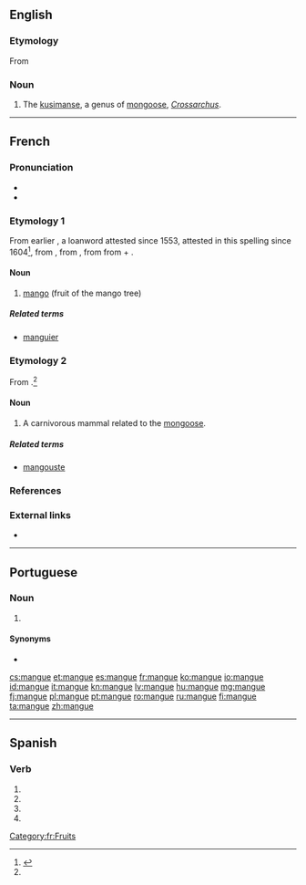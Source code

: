 {{also|Mangue}}
==English==
{{rfi}}
{{wikispecies|Crossarchus}}
===Etymology===
From {{etyl|fr|en}} {{term|manger|lang=fr}}

===Noun===
{{en-noun}}

# The [[kusimanse]], a genus of [[mongoose]], ''[[Crossarchus]]''.

----

==French==
{{wikipedia|lang=fr}}

===Pronunciation===
* {{IPA|/mɑ̃ɡ/|lang=fr}}
* {{audio|Fr-mangue.ogg|mangue|lang=fr}}

===Etymology 1===
From earlier {{term|manga}}, a loanword attested since 1553, attested in this spelling since 1604<ref name="TLFi">{{R:TLFi}}</ref>, from {{etyl|pt|fr}} {{term|manga|lang=pt}}, from {{etyl|ms|fr}} {{term|mangga|lang=ms}}, from {{etyl|ta|fr}} {{term|மாங்காய்|tr=māṅkāy|lang=ta|sc=Taml}} from {{term|மா||tr=mā|lang=ta|mango species}} + {{term|காய்||tr=kāy|lang=ta|unripe fruit}}.

====Noun====
{{fr-noun|f}}

# [[mango]] (fruit of the mango tree)

=====Related terms=====
* [[manguier]]

===Etymology 2===
From {{term|mangouste||mongoose}}.<ref name="TLFi"/>

====Noun====
{{fr-noun|f}}

# A carnivorous mammal related to the [[mongoose]].

=====Related terms=====
* [[mangouste]]

===References===
<references/>

===External links===
* {{R:TLFi}}

[[Category:fr:Fruits]]

----

==Portuguese==

===Noun===
{{pt-noun|m}}

# {{l/en|mangrove}} {{gloss|tropical habitat of trees or shrubs that grow in shallow coastal water}}

====Synonyms====
* {{l/pt|manguezal}}

[[cs:mangue]]
[[et:mangue]]
[[es:mangue]]
[[fr:mangue]]
[[ko:mangue]]
[[io:mangue]]
[[id:mangue]]
[[it:mangue]]
[[kn:mangue]]
[[lv:mangue]]
[[hu:mangue]]
[[mg:mangue]]
[[fj:mangue]]
[[pl:mangue]]
[[pt:mangue]]
[[ro:mangue]]
[[ru:mangue]]
[[fi:mangue]]
[[ta:mangue]]
[[zh:mangue]]

----
==Spanish==

===Verb===
{{es-verb-form|mangar}}

# {{es-verb form of|ending=ar|mood=imperative|pers=2|formal=yes|number=singular|mangar}}
# {{es-verb form of|ending=ar|mood=subjunctive|tense=present|pers=1|number=singular|mangar}}
# {{es-verb form of|ending=ar|mood=subjunctive|tense=present|pers=2|formal=yes|number=singular|mangar}}
# {{es-verb form of|ending=ar|mood=subjunctive|tense=present|pers=3|number=singular|mangar}}

{{rfc-auto}}